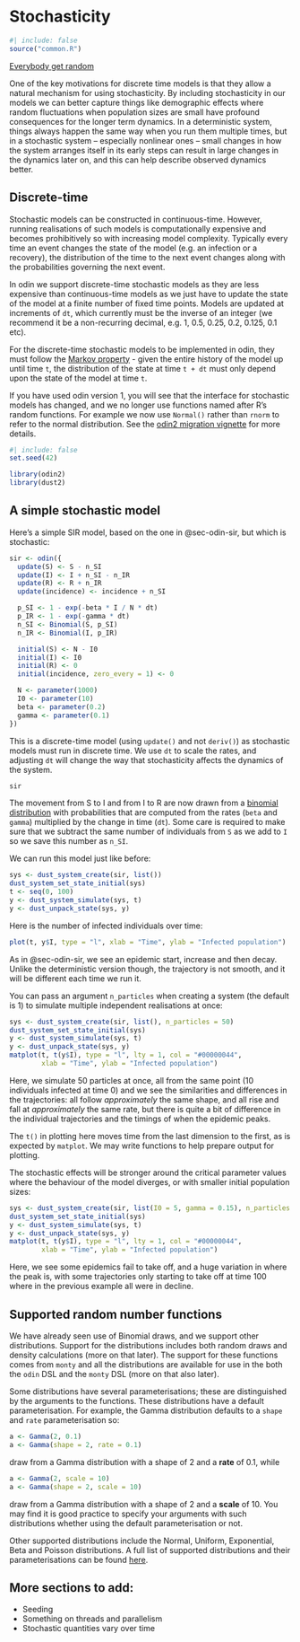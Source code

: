 # Stochasticity {#sec-stochasticity}

```r
#| include: false
source("common.R")
```

[Everybody get random](https://www.youtube.com/watch?v=8MvMRdX2k5g)

One of the key motivations for discrete time models is that they allow a natural mechanism for using stochasticity.  By including stochasticity in our models we can better capture things like demographic effects where random fluctuations when population sizes are small have profound consequences for the longer term dynamics.  In a deterministic system, things always happen the same way when you run them multiple times, but in a stochastic system -- especially nonlinear ones -- small changes in how the system arranges itself in its early steps can result in large changes in the dynamics later on, and this can help describe observed dynamics better.

## Discrete-time

Stochastic models can be constructed in continuous-time. However, running realisations of such models is computationally expensive and becomes prohibitively so with increasing model complexity. Typically every time an event changes the state of the model (e.g. an infection or a recovery), the distribution of the time to the next event changes along with the probabilities governing the next event.

In odin we support discrete-time stochastic models as they are less expensive than continuous-time models as we just have to update the state of the model at a finite number of fixed time points. Models are updated at increments of `dt`, which currently must be the inverse of an integer (we recommend it be a non-recurring decimal, e.g. 1, 0.5, 0.25, 0.2, 0.125, 0.1 etc).

For the discrete-time stochastic models to be implemented in odin, they must follow the [Markov property](https://en.wikipedia.org/wiki/Markov_property) - given the entire history of the model up until time `t`, the distribution of the state at time `t + dt` must only depend upon the state of the model at time `t`.

::: {.callout-note}
If you have used odin version 1, you will see that the interface for stochastic models has changed, and we no longer use functions named after R's random functions.  For example we now use `Normal()` rather than `rnorm` to refer to the normal distribution.  See the [odin2 migration vignette](https://mrc-ide.github.io/odin2/articles/migrating.html) for more details.
:::

```r
#| include: false
set.seed(42)
```

```r
library(odin2)
library(dust2)
```

## A simple stochastic model {#sec-stochastic-sir}

Here's a simple SIR model, based on the one in @sec-odin-sir, but which is stochastic:

```r
sir <- odin({
  update(S) <- S - n_SI
  update(I) <- I + n_SI - n_IR
  update(R) <- R + n_IR
  update(incidence) <- incidence + n_SI

  p_SI <- 1 - exp(-beta * I / N * dt)
  p_IR <- 1 - exp(-gamma * dt)
  n_SI <- Binomial(S, p_SI)
  n_IR <- Binomial(I, p_IR)

  initial(S) <- N - I0
  initial(I) <- I0
  initial(R) <- 0
  initial(incidence, zero_every = 1) <- 0

  N <- parameter(1000)
  I0 <- parameter(10)
  beta <- parameter(0.2)
  gamma <- parameter(0.1)
})
```

This is a discrete-time model (using `update()` and not `deriv()`) as stochastic models must run in discrete time.  We use `dt` to scale the rates, and adjusting `dt` will change the way that stochasticity affects the dynamics of the system.

```r
sir
```

The movement from S to I and from I to R are now drawn from a [binomial distribution](https://en.wikipedia.org/wiki/Binomial_distribution) with probabilities that are computed from the rates (`beta` and `gamma`) multiplied by the change in time (`dt`).  Some care is required to make sure that we subtract the same number of individuals from `S` as we add to `I` so we save this number as `n_SI`.

We can run this model just like before:

```r
sys <- dust_system_create(sir, list())
dust_system_set_state_initial(sys)
t <- seq(0, 100)
y <- dust_system_simulate(sys, t)
y <- dust_unpack_state(sys, y)
```

Here is the number of infected individuals over time:

```r
plot(t, y$I, type = "l", xlab = "Time", ylab = "Infected population")
```

As in @sec-odin-sir, we see an epidemic start, increase and then decay.  Unlike the deterministic version though, the trajectory is not smooth, and it will be different each time we run it.

You can pass an argument `n_particles` when creating a system (the default is 1) to simulate multiple independent realisations at once:

```r
sys <- dust_system_create(sir, list(), n_particles = 50)
dust_system_set_state_initial(sys)
y <- dust_system_simulate(sys, t)
y <- dust_unpack_state(sys, y)
matplot(t, t(y$I), type = "l", lty = 1, col = "#00000044",
        xlab = "Time", ylab = "Infected population")
```

Here, we simulate 50 particles at once, all from the same point (10 individuals infected at time 0) and we see the similarities and differences in the trajectories: all follow *approximately* the same shape, and all rise and fall at *approximately* the same rate, but there is quite a bit of difference in the individual trajectories and the timings of when the epidemic peaks.

::: {.callout-note}
The `t()` in plotting here moves time from the last dimension to the first, as is expected by `matplot`. We may write functions to help prepare output for plotting.
:::

The stochastic effects will be stronger around the critical parameter values where the behaviour of the model diverges, or with smaller initial population sizes:

```r
sys <- dust_system_create(sir, list(I0 = 5, gamma = 0.15), n_particles = 50)
dust_system_set_state_initial(sys)
y <- dust_system_simulate(sys, t)
y <- dust_unpack_state(sys, y)
matplot(t, t(y$I), type = "l", lty = 1, col = "#00000044",
        xlab = "Time", ylab = "Infected population")
```

Here, we see some epidemics fail to take off, and a huge variation in where the peak is, with some trajectories only starting to take off at time 100 where in the previous example all were in decline.

## Supported random number functions

We have already seen use of Binomial draws, and we support other distributions. Support for the distributions includes both random draws and density calculations (more on that later). The support for these functions comes from `monty` and all the distributions are available for use in the both the `odin` DSL and the `monty` DSL (more on that also later).

Some distributions have several parameterisations; these are distinguished by the arguments to the functions. These distributions have a default parameterisation. For example, the Gamma distribution defaults to a `shape` and `rate` parameterisation so:

```r
a <- Gamma(2, 0.1)
a <- Gamma(shape = 2, rate = 0.1)
```

draw from a Gamma distribution with a shape of 2 and a **rate** of 0.1, while

```r
a <- Gamma(2, scale = 10)
a <- Gamma(shape = 2, scale = 10)
```

draw from a Gamma distribution with a shape of 2 and a **scale** of 10. You may find it is good practice to specify your arguments with such distributions whether using the default parameterisation or not.

Other supported distributions include the Normal, Uniform, Exponential, Beta and Poisson distributions. A full list of supported distributions and their parameterisations can be found [here](https://mrc-ide.github.io/odin2/articles/functions.html#distribution-functions).

## More sections to add:

* Seeding
* Something on threads and parallelism
* Stochastic quantities vary over time
